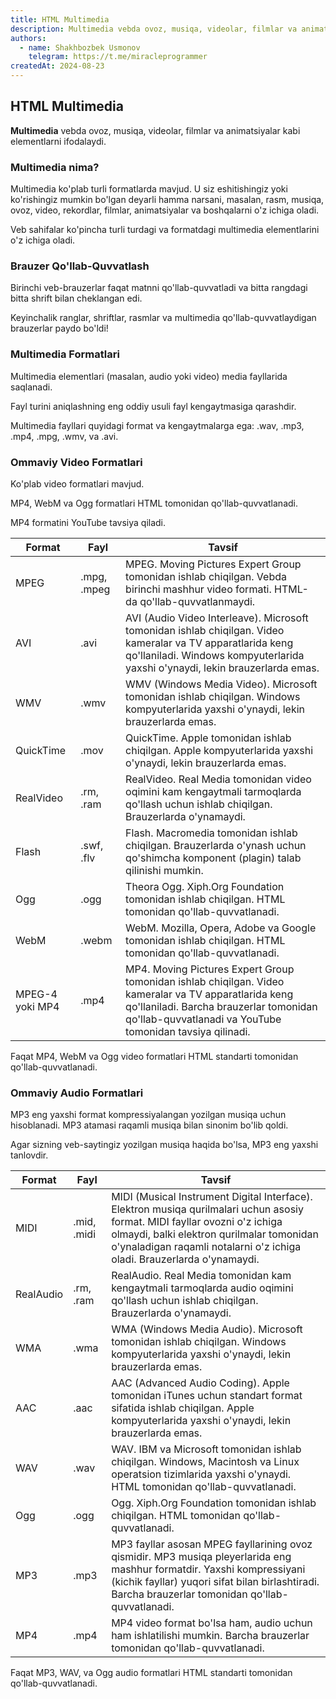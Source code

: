 ```yaml
---
title: HTML Multimedia
description: Multimedia vebda ovoz, musiqa, videolar, filmlar va animatsiyalar kabi elementlarni ifodalaydi.
authors:
  - name: Shakhbozbek Usmonov
    telegram: https://t.me/miracleprogrammer
createdAt: 2024-08-23
---
```


## HTML Multimedia

**Multimedia** vebda ovoz, musiqa, videolar, filmlar va animatsiyalar kabi elementlarni ifodalaydi.

### Multimedia nima?

Multimedia ko'plab turli formatlarda mavjud. U siz eshitishingiz yoki ko'rishingiz mumkin bo'lgan deyarli hamma narsani, masalan, rasm, musiqa, ovoz, video, rekordlar, filmlar, animatsiyalar va boshqalarni o'z ichiga oladi.

Veb sahifalar ko'pincha turli turdagi va formatdagi multimedia elementlarini o'z ichiga oladi.

### Brauzer Qo'llab-Quvvatlash

Birinchi veb-brauzerlar faqat matnni qo'llab-quvvatladi va bitta rangdagi bitta shrift bilan cheklangan edi.

Keyinchalik ranglar, shriftlar, rasmlar va multimedia qo'llab-quvvatlaydigan brauzerlar paydo bo'ldi!

### Multimedia Formatlari

Multimedia elementlari (masalan, audio yoki video) media fayllarida saqlanadi.

Fayl turini aniqlashning eng oddiy usuli fayl kengaytmasiga qarashdir.

Multimedia fayllari quyidagi format va kengaytmalarga ega: .wav, .mp3, .mp4, .mpg, .wmv, va .avi.

### Ommaviy Video Formatlari

Ko'plab video formatlari mavjud.

MP4, WebM va Ogg formatlari HTML tomonidan qo'llab-quvvatlanadi.

MP4 formatini YouTube tavsiya qiladi.

| Format          | Fayl        | Tavsif                                                                                                                                                                                                       |
| --------------- | ----------- | ------------------------------------------------------------------------------------------------------------------------------------------------------------------------------------------------------------ |
| MPEG            | .mpg, .mpeg | MPEG. Moving Pictures Expert Group tomonidan ishlab chiqilgan. Vebda birinchi mashhur video formati. HTML-da qo'llab-quvvatlanmaydi.                                                                         |
| AVI             | .avi        | AVI (Audio Video Interleave). Microsoft tomonidan ishlab chiqilgan. Video kameralar va TV apparatlarida keng qo'llaniladi. Windows kompyuterlarida yaxshi o'ynaydi, lekin brauzerlarda emas.                 |
| WMV             | .wmv        | WMV (Windows Media Video). Microsoft tomonidan ishlab chiqilgan. Windows kompyuterlarida yaxshi o'ynaydi, lekin brauzerlarda emas.                                                                           |
| QuickTime       | .mov        | QuickTime. Apple tomonidan ishlab chiqilgan. Apple kompyuterlarida yaxshi o'ynaydi, lekin brauzerlarda emas.                                                                                                 |
| RealVideo       | .rm, .ram   | RealVideo. Real Media tomonidan video oqimini kam kengaytmali tarmoqlarda qo'llash uchun ishlab chiqilgan. Brauzerlarda o'ynamaydi.                                                                          |
| Flash           | .swf, .flv  | Flash. Macromedia tomonidan ishlab chiqilgan. Brauzerlarda o'ynash uchun qo'shimcha komponent (plagin) talab qilinishi mumkin.                                                                               |
| Ogg             | .ogg        | Theora Ogg. Xiph.Org Foundation tomonidan ishlab chiqilgan. HTML tomonidan qo'llab-quvvatlanadi.                                                                                                             |
| WebM            | .webm       | WebM. Mozilla, Opera, Adobe va Google tomonidan ishlab chiqilgan. HTML tomonidan qo'llab-quvvatlanadi.                                                                                                       |
| MPEG-4 yoki MP4 | .mp4        | MP4. Moving Pictures Expert Group tomonidan ishlab chiqilgan. Video kameralar va TV apparatlarida keng qo'llaniladi. Barcha brauzerlar tomonidan qo'llab-quvvatlanadi va YouTube tomonidan tavsiya qilinadi. |

<Callout type="warn" title="Eslatma">
  Faqat MP4, WebM va Ogg video formatlari HTML standarti tomonidan qo'llab-quvvatlanadi.
</Callout>

### Ommaviy Audio Formatlari

MP3 eng yaxshi format kompressiyalangan yozilgan musiqa uchun hisoblanadi. MP3 atamasi raqamli musiqa bilan sinonim bo'lib qoldi.

Agar sizning veb-saytingiz yozilgan musiqa haqida bo'lsa, MP3 eng yaxshi tanlovdir.

| Format    | Fayl        | Tavsif                                                                                                                                                                                                                                              |
| --------- | ----------- | --------------------------------------------------------------------------------------------------------------------------------------------------------------------------------------------------------------------------------------------------- |
| MIDI      | .mid, .midi | MIDI (Musical Instrument Digital Interface). Elektron musiqa qurilmalari uchun asosiy format. MIDI fayllar ovozni o'z ichiga olmaydi, balki elektron qurilmalar tomonidan o'ynaladigan raqamli notalarni o'z ichiga oladi. Brauzerlarda o'ynamaydi. |
| RealAudio | .rm, .ram   | RealAudio. Real Media tomonidan kam kengaytmali tarmoqlarda audio oqimini qo'llash uchun ishlab chiqilgan. Brauzerlarda o'ynamaydi.                                                                                                                 |
| WMA       | .wma        | WMA (Windows Media Audio). Microsoft tomonidan ishlab chiqilgan. Windows kompyuterlarida yaxshi o'ynaydi, lekin brauzerlarda emas.                                                                                                                  |
| AAC       | .aac        | AAC (Advanced Audio Coding). Apple tomonidan iTunes uchun standart format sifatida ishlab chiqilgan. Apple kompyuterlarida yaxshi o'ynaydi, lekin brauzerlarda emas.                                                                                |
| WAV       | .wav        | WAV. IBM va Microsoft tomonidan ishlab chiqilgan. Windows, Macintosh va Linux operatsion tizimlarida yaxshi o'ynaydi. HTML tomonidan qo'llab-quvvatlanadi.                                                                                          |
| Ogg       | .ogg        | Ogg. Xiph.Org Foundation tomonidan ishlab chiqilgan. HTML tomonidan qo'llab-quvvatlanadi.                                                                                                                                                           |
| MP3       | .mp3        | MP3 fayllar asosan MPEG fayllarining ovoz qismidir. MP3 musiqa pleyerlarida eng mashhur formatdir. Yaxshi kompressiyani (kichik fayllar) yuqori sifat bilan birlashtiradi. Barcha brauzerlar tomonidan qo'llab-quvvatlanadi.                        |
| MP4       | .mp4        | MP4 video format bo'lsa ham, audio uchun ham ishlatilishi mumkin. Barcha brauzerlar tomonidan qo'llab-quvvatlanadi.                                                                                                                                 |

<Callout type="warn" title="Eslatma">
  Faqat MP3, WAV, va Ogg audio formatlari HTML standarti tomonidan qo'llab-quvvatlanadi.
</Callout>
